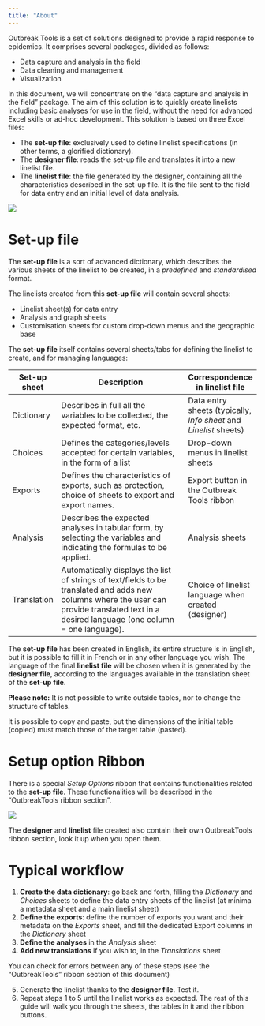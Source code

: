 ```yaml
---
title: "About"
---
```


Outbreak Tools is a set of solutions designed to provide a rapid response to epidemics. It comprises several packages, divided as follows:

-   Data capture and analysis in the field
-   Data cleaning and management
-   Visualization

In this document, we will concentrate on the "data capture and analysis in the field" package. The aim of this solution is to quickly create linelists including basic analyses for use in the field, without the need for advanced Excel skills or ad-hoc development. This solution is based on three Excel files:

-   The **set-up file**: exclusively used to define linelist specifications (in other terms, a glorified dictionary).
-   The **designer file**: reads the set-up file and translates it into a new linelist file.
-   The **linelist file**: the file generated by the designer, containing all the characteristics described in the set-up file. It is the file sent to the field for data entry and an initial level of data analysis.

![](imgs/im-001-outbreak-tools-solutions.png)

# Set-up file

The **set-up file** is a sort of advanced dictionary, which describes the various sheets of the linelist to be created, in a _predefined_ and _standardised_ format.

The linelists created from this **set-up file** will contain several sheets:  

- Linelist sheet(s) for data entry  
- Analysis and graph sheets  
- Customisation sheets for custom drop-down menus and the geographic base

The **set-up file** itself contains several sheets/tabs for defining the linelist to create, and for managing languages:

| Set-up sheet | Description                                                                                                                                                                                   | Correspondence in linelist file                                   |
|--------------|-----------------------------------------------------------------------------------------------------------------------------------------------------------------------------------------------|-------------------------------------------------------------------|
| Dictionary   | Describes in full all the variables to be collected, the expected format, etc.                                                                                                                | Data entry sheets (typically, *Info sheet* and *Linelist* sheets) |
| Choices      | Defines the categories/levels accepted for certain variables, in the form of a list                                                                                                           | Drop-down menus in linelist sheets                                |
| Exports      | Defines the characteristics of exports, such as protection, choice of sheets to export and export names.                                                                                      | Export button in the Outbreak Tools ribbon                        |
| Analysis     | Describes the expected analyses in tabular form, by selecting the variables and indicating the formulas to be applied.                                                                        | Analysis sheets                                                   |
| Translation  | Automatically displays the list of strings of text/fields to be translated and adds new columns where the user can provide translated text in a desired language (one column = one language). | Choice of linelist language when created (designer)               |

The **set-up file** has been created in English, its entire structure is in English, but it is possible to fill it in French or in any other language you wish. The language of the final **linelist file** will be chosen when it is generated by the **designer file**, according to the languages available in the translation sheet of the **set-up file**.

::: callout-warning
**Please note:** It is not possible to write outside tables, nor to change the structure of tables.
:::

::: callout-tip
It is possible to copy and paste, but the dimensions of the initial table (copied) must match those of the target table (pasted).
:::

# Setup option Ribbon

There is a special *Setup Options* ribbon that contains functionalities related to the **set-up file**. These functionalities will be described in the “OutbreakTools ribbon section”.

![](imgs/im-002-setup-option-ribbon.png)

::: callout-tip
The **designer** and **linelist** file created also contain their own OutbreakTools ribbon section, look it up when you open them.
:::

# Typical workflow

1.  **Create the data dictionary**: go back and forth, filling the *Dictionary* and *Choices* sheets to define the data entry sheets of the linelist (at minima a metadata sheet and a main linelist sheet)
2.  **Define the exports**: define the number of exports you want and their metadata on the *Exports* sheet, and fill the dedicated Export columns in the *Dictionary* sheet
3.  **Define the analyses** in the *Analysis* sheet
4.  **Add new translations** if you wish to, in the *Translations* sheet

You can check for errors between any of these steps (see the "OutbreakTools" ribbon section of this document)

5.  Generate the linelist thanks to the **designer file**. Test it.
6.  Repeat steps 1 to 5 until the linelist works as expected. The rest of this guide will walk you through the sheets, the tables in it and the ribbon buttons.
